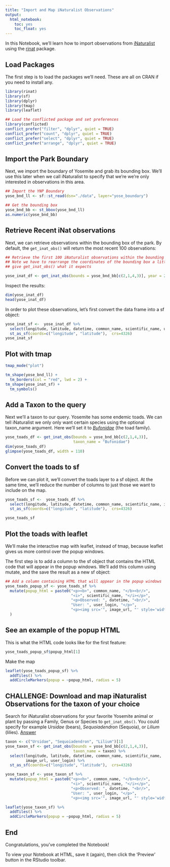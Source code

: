 ---
title: "Import and Map iNaturalist Observations"
output: 
  html_notebook:
    toc: yes
    toc_float: yes
---

In this Notebook, we'll learn how to import observations from [iNaturalist](https://www.inaturalist.org/) using the [rinat](https://docs.ropensci.org/rinat/) package.

## Load Packages

The first step is to load the packages we'll need. These are all on CRAN if you need to install any.

```{r chunk01, message = FALSE}
library(rinat)
library(sf)
library(dplyr)
library(tmap)
library(leaflet)

## Load the conflicted package and set preferences
library(conflicted)
conflict_prefer("filter", "dplyr", quiet = TRUE)
conflict_prefer("count", "dplyr", quiet = TRUE)
conflict_prefer("select", "dplyr", quiet = TRUE)
conflict_prefer("arrange", "dplyr", quiet = TRUE)
```

## Import the Park Boundary

Next, we import the boundary of Yosemite and grab its bounding box. We'll use this later when we call iNaturalist to specify that we're we're only interested in observations in this area.

```{r chunk02}
## Import the YNP Boundary
yose_bnd_ll <- sf::st_read(dsn="./data", layer="yose_boundary")

## Get the bounding box
yose_bnd_bb <- st_bbox(yose_bnd_ll)
as.numeric(yose_bnd_bb)
```

## Retrieve Recent iNat observations

Next, we can retrieve observations within the bounding box of the park. By default, the `get_inat_obs()` will return the most recent 100 observations:

```{r chunk03}
## Retrieve the first 100 iNaturalist observations within the bounding box. 
## Note we have to rearrange the coordinates of the bounding box a little bit to 
## give get_inat_obs() what it expects

yose_inat_df <- get_inat_obs(bounds = yose_bnd_bb[c(2,1,4,3)], year = 2022)
```

Inspect the results:

```{r chunk04}
dim(yose_inat_df)
head(yose_inat_df)
```

In order to plot these observations, let's first convert the data frame into a sf object:

```{r chunk05}
yose_inat_sf <-  yose_inat_df %>% 
  select(longitude, latitude, datetime, common_name, scientific_name, user_login) %>% 
  st_as_sf(coords=c("longitude", "latitude"),  crs=4326)
yose_inat_sf
```

## Plot with tmap

```{r chunk06}
tmap_mode("plot")

tm_shape(yose_bnd_ll) + 
  tm_borders(col = "red", lwd = 2) +
tm_shape(yose_inat_sf) + 
  tm_symbols()
```

## Add a Taxon to the query 

Next we'll a taxon to our query. Yosemite has some endemic toads. We can tell iNaturalist we only only want certain species using the optional taxon_name argument. Here we'll set it to  [*Bufonidae*](https://amphibiaweb.org/lists/Bufonidae.shtml) (the toad family). 

```{r chunk07}
yose_toads_df <- get_inat_obs(bounds = yose_bnd_bb[c(2,1,4,3)],
                              taxon_name = "Bufonidae")
dim(yose_toads_df)
glimpse(yose_toads_df, width = 110)
```

## Convert the toads to sf

Before we can plot it, we'll convert the toads layer to a sf object. At the same time, we'll reduce the number of columns to just those we want to include on the map.

```{r chunk08}
yose_toads_sf <-  yose_toads_df %>% 
  select(longitude, latitude, datetime, common_name, scientific_name, image_url, user_login) %>% 
  st_as_sf(coords=c("longitude", "latitude"),  crs=4326)

yose_toads_sf
```

## Plot the toads with leaflet

We'll make the interactive map with leaflet, instead of tmap, because leaflet gives us more control over the popup windows.

The first step is to add a column to the sf object that contains the HTML code that will appear in the popup windows. We'll add this column using mutate, and the save the result as a new sf object:

```{r chunk09}
## Add a column containing HTML that will appear in the popup windows
yose_toads_popup_sf <- yose_toads_sf %>% 
  mutate(popup_html = paste0("<p><b>", common_name, "</b><br/>",
                             "<i>", scientific_name, "</i></p>",
                             "<p>Observed: ", datetime, "<br/>",
                             "User: ", user_login, "</p>",
                             "<p><img src='", image_url, "' style='width:100%;'/></p>")
  )
```

## See an example of the popup HTML 

This is what the HTML code looks like for the first feature:

```{r chunk10}
yose_toads_popup_sf$popup_html[1]
```

Make the map

```{r chunk11}
leaflet(yose_toads_popup_sf) %>% 
  addTiles() %>% 
  addCircleMarkers(popup = ~popup_html, radius = 5)
```


## CHALLENGE: Download and map iNaturalist Observations for the taxon of your choice

Search for iNaturalist observations for your favorite Yosemite animal or plant by passing a Family, Genus or Species to `get_inat_obs()`. You could specify for example *Ursidae* (bears), *Sequoiadendron* (Sequoia), or *Lilium* (lilies). [Answer](https://bit.ly/3rETXmX)

```{r chunk12}
taxon <- c("Ursidae", "Sequoiadendron", "Lilium")[1]
yose_taxon_sf <- get_inat_obs(bounds = yose_bnd_bb[c(2,1,4,3)],
                              taxon_name = taxon) %>% 
  select(longitude, latitude, datetime, common_name, scientific_name, 
         image_url, user_login) %>% 
  st_as_sf(coords=c("longitude", "latitude"),  crs=4326)

yose_taxon_sf <- yose_taxon_sf %>% 
  mutate(popup_html = paste0("<p><b>", common_name, "</b><br/>",
                             "<i>", scientific_name, "</i></p>",
                             "<p>Observed: ", datetime, "<br/>",
                             "User: ", user_login, "</p>",
                             "<p><img src='", image_url, "' style='width:100%;'/></p>"))

leaflet(yose_taxon_sf) %>% 
  addTiles() %>% 
  addCircleMarkers(popup = ~popup_html, radius = 5)
```

## End

Congratulations, you've completed the Notebook! 

To view your Notebook at HTML, save it (again), then click the 'Preview' button in the RStudio toolbar.
